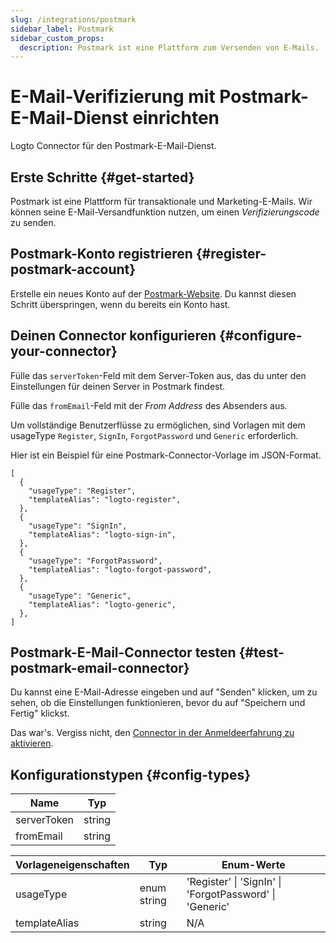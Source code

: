 ```yaml
---
slug: /integrations/postmark
sidebar_label: Postmark
sidebar_custom_props:
  description: Postmark ist eine Plattform zum Versenden von E-Mails.
---
```



# E-Mail-Verifizierung mit Postmark-E-Mail-Dienst einrichten

Logto Connector für den Postmark-E-Mail-Dienst.

<GuideTip />

## Erste Schritte \{#get-started}

Postmark ist eine Plattform für transaktionale und Marketing-E-Mails. Wir können seine E-Mail-Versandfunktion nutzen, um einen _Verifizierungscode_ zu senden.

## Postmark-Konto registrieren \{#register-postmark-account}

Erstelle ein neues Konto auf der [Postmark-Website](https://postmark.com/). Du kannst diesen Schritt überspringen, wenn du bereits ein Konto hast.

## Deinen Connector konfigurieren \{#configure-your-connector}

Fülle das `serverToken`-Feld mit dem Server-Token aus, das du unter den Einstellungen für deinen Server in Postmark findest.

Fülle das `fromEmail`-Feld mit der _From Address_ des Absenders aus.

Um vollständige Benutzerflüsse zu ermöglichen, sind Vorlagen mit dem usageType `Register`, `SignIn`, `ForgotPassword` und `Generic` erforderlich.

Hier ist ein Beispiel für eine Postmark-Connector-Vorlage im JSON-Format.

```jsonc
[
  {
    "usageType": "Register",
    "templateAlias": "logto-register",
  },
  {
    "usageType": "SignIn",
    "templateAlias": "logto-sign-in",
  },
  {
    "usageType": "ForgotPassword",
    "templateAlias": "logto-forgot-password",
  },
  {
    "usageType": "Generic",
    "templateAlias": "logto-generic",
  },
]
```

## Postmark-E-Mail-Connector testen \{#test-postmark-email-connector}

Du kannst eine E-Mail-Adresse eingeben und auf "Senden" klicken, um zu sehen, ob die Einstellungen funktionieren, bevor du auf "Speichern und Fertig" klickst.

Das war's. Vergiss nicht, den [Connector in der Anmeldeerfahrung zu aktivieren](/connectors/email-connectors/#enable-email-sign-up-or-sign-in).

## Konfigurationstypen \{#config-types}

| Name        | Typ    |
| ----------- | ------ |
| serverToken | string |
| fromEmail   | string |

| Vorlageneigenschaften | Typ         | Enum-Werte                                              |
| --------------------- | ----------- | ------------------------------------------------------- |
| usageType             | enum string | 'Register' \| 'SignIn' \| 'ForgotPassword' \| 'Generic' |
| templateAlias         | string      | N/A                                                     |
